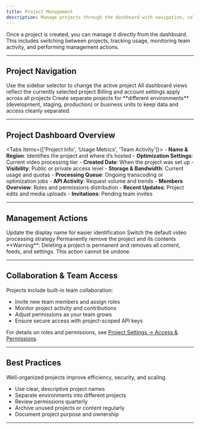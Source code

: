 ```yaml
---
title: Project Management
description: Manage projects through the dashboard with navigation, collaboration, and usage monitoring tools.
---
```




Once a project is created, you can manage it directly from the dashboard.  
This includes switching between projects, tracking usage, monitoring team activity, and performing management actions.

---

## Project Navigation

<Columns cols={3}>
  <Card title="Switch Projects" icon="workflow">
    Use the sidebar selector to change the active project
  </Card>
  <Card title="Dashboard Context" icon="bar-chart-3">
    All dashboard views reflect the currently selected project
  </Card>
  <Card title="Org-Wide Settings" icon="building">
    Billing and account settings apply across all projects
  </Card>
</Columns>

<Callout type="tip">
  Create separate projects for **different environments** (development, staging, production) or business units to keep
  data and access cleanly separated.
</Callout>

---

## Project Dashboard Overview

<Tabs items={['Project Info', 'Usage Metrics', 'Team Activity']}>
  <Tab value="Project Info">
    - **Name & Region**: Identifies the project and where it’s hosted
    - **Optimization Settings**: Current video processing tier
    - **Created Date**: When the project was set up
    - **Visibility**: Public or private access level
  </Tab>
  <Tab value="Usage Metrics">
    - **Storage & Bandwidth**: Current usage and quotas
    - **Processing Queue**: Ongoing transcoding or optimization jobs
    - **API Activity**: Request volume and trends
  </Tab>
  <Tab value="Team Activity">
    - **Members Overview**: Roles and permissions distribution
    - **Recent Updates**: Project edits and media uploads
    - **Invitations**: Pending team invites
  </Tab>
</Tabs>

---

## Management Actions

<Columns cols={3}>
  <Card title="Rename Project">
    Update the display name for easier identification
  </Card>
  <Card title="Change Optimization Tier">
    Switch the default video processing strategy
  </Card>
  <Card title="Delete Project">
    Permanently remove the project and its contents
  </Card>
</Columns>

<Callout type="error">
  **Warning**: Deleting a project is permanent and removes all content, feeds, and settings. This action cannot be
  undone.
</Callout>

---

## Collaboration & Team Access

Projects include built-in team collaboration:

- Invite new team members and assign roles
- Monitor project activity and contributions
- Adjust permissions as your team grows
- Ensure secure access with project-scoped API keys

For details on roles and permissions, see [Project Settings → Access & Permissions](/platform/dashboard/projects/project-settings).

---

## Best Practices

<Callout type="tip">
  Well-organized projects improve efficiency, security, and scaling.
</Callout>

- Use clear, descriptive project names
- Separate environments into different projects
- Review permissions quarterly
- Archive unused projects or content regularly
- Document project purpose and ownership

---

